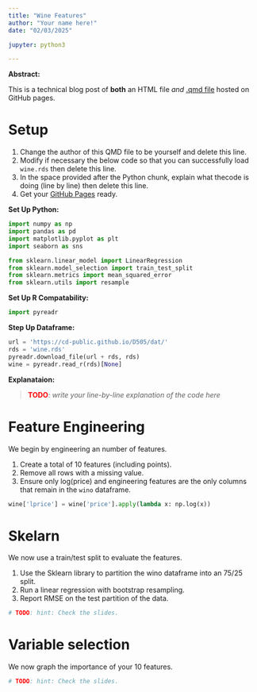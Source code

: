 ```yaml
---
title: "Wine Features"
author: "Your name here!"
date: "02/03/2025"

jupyter: python3

---
```


**Abstract:**

This is a technical blog post of **both** an HTML file *and* [.qmd file](src/wine_features_py.qmd) hosted on GitHub pages.

# Setup

1.  Change the author of this QMD file to be yourself and delete this line.
2.  Modify if necessary the below code so that you can successfully load `wine.rds` then delete this line.
3.  In the space provided after the Python chunk, explain what thecode is doing (line by line) then delete this line.
4.  Get your [GitHub Pages](https://docs.github.com/en/pages/quickstart) ready.

**Set Up Python:**
```python
import numpy as np
import pandas as pd
import matplotlib.pyplot as plt
import seaborn as sns

from sklearn.linear_model import LinearRegression
from sklearn.model_selection import train_test_split
from sklearn.metrics import mean_squared_error
from sklearn.utils import resample
```

**Set Up R Compatability:**
```python
import pyreadr
```

**Step Up Dataframe:**
```python
url = 'https://cd-public.github.io/D505/dat/'
rds = 'wine.rds'
pyreadr.download_file(url + rds, rds) 
wine = pyreadr.read_r(rds)[None]      
```

**Explanataion:**

> <span style="color:red;font-weight:bold">TODO</span>: *write your line-by-line explanation of the code here*

# Feature Engineering

We begin by engineering an number of features.

1. Create a total of 10 features (including points). 
2. Remove all rows with a missing value. 
3. Ensure only log(price) and engineering features are the only columns that remain in the `wino` dataframe.

```python
wine['lprice'] = wine['price'].apply(lambda x: np.log(x))
```

# Skelarn

We now use a train/test split to evaluate the features.

1. Use the Sklearn library to partition the wino dataframe into an 75/25 split. 
2. Run a linear regression with bootstrap resampling. 
3. Report RMSE on the test partition of the data.

```python
# TODO: hint: Check the slides.
```

# Variable selection

We now graph the importance of your 10 features.

```python
# TODO: hint: Check the slides.
```